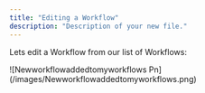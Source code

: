 ```yaml
---
title: "Editing a Workflow"
description: "Description of your new file."
---
```


Lets edit a Workflow from our list of Workflows:

<Steps>
  <Step title="Navigate to My Workflows">
    ![Newworkflowaddedtomyworkflows Pn](/images/Newworkflowaddedtomyworkflows.png)
  </Step>
  <Step title='Open any Workflow, and click "Edit Workflow"'>
    
  </Step>
</Steps>
